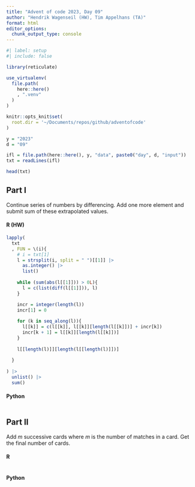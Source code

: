 ```yaml
---
title: "Advent of code 2023, Day 09"
author: "Hendrik Wagenseil (HW), Tim Appelhans (TA)"
format: html
editor_options: 
  chunk_output_type: console
---
```


```r
#| label: setup
#| include: false

library(reticulate)

use_virtualenv(
  file.path(
    here::here()
    , ".venv"
  )
)

knitr::opts_knit$set(
  root.dir = '~/Documents/repos/github/adventofcode'
)

y = "2023"
d = "09"

ifl = file.path(here::here(), y, "data", paste0("day", d, "input"))
txt = readLines(ifl)
```

```r
head(txt)
```


::: {.panel-tabset}

## Part I

Continue series of numbers by differencing. Add one more element and submit sum 
of these extrapolated values.

::: {.panel-tabset}

#### R (HW)

```r

lapply(
  txt
  , FUN = \(i){
    # i = txt[1]
    l = strsplit(i, split = " ")[[1]] |> 
      as.integer() |> 
      list()
    
    while (sum(abs(l[[1]])) > 0L){
      l = c(list(diff(l[[1]])), l)
    }

    incr = integer(length(l))
    incr[1] = 0
    
    for (k in seq_along(l)){
      l[[k]] = c(l[[k]], l[[k]][length(l[[k]])] + incr[k])
      incr[k + 1] = l[[k]][length(l[[k]])]
    }
    
    l[[length(l)]][length(l[[length(l)]])]
     
  }
  
) |> 
  unlist() |> 
  sum()
```

#### Python

```python
```

:::


## Part II

Add $m$ successive cards where $m$ is the number of matches in a card.
Get the final number of cards.

::: {.panel-tabset}

#### R

```r


```

#### Python

```python
```

:::

:::
